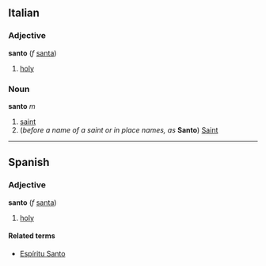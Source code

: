 ==Italian==
===Adjective===
'''santo''' (''f'' [[santa]])

# [[holy]]

===Noun===
'''santo''' ''m''

# [[saint]]
# (''before a name of a saint or in place names, as'' '''Santo''') [[Saint]]

----
==Spanish==
===Adjective===
'''santo''' (''f'' [[santa]])

# [[holy]]

====Related terms====
*[[Espíritu Santo]]